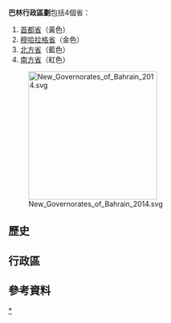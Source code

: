 {{Expand language|en}}
{{noteTA
|1=zh-hans:麦纳麦;zh-hant:麥納瑪
}}

'''巴林行政區劃'''包括4個省：
#[[首都省_(巴林)|首都省]]（黃色）
#[[穆哈拉格省|穆哈拉格省]]（金色）
#[[北方省_(巴林)|北方省]]（藍色）
#[[南方省_(巴林)|南方省]]（紅色）

[[File:New_Governorates_of_Bahrain_2014.svg|256px]]

== 歷史 ==
== 行政區 ==

== 參考資料 ==
{{reflist}}

{{巴林行政區劃}}
{{巴林主題}}
{{亚洲题目|行政区划}}

[[Category:巴林行政區劃|*]]